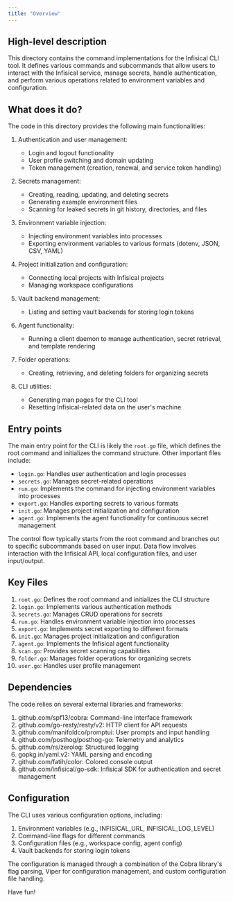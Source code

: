 ```yaml
---
title: "Overview"
---
```


## High-level description
This directory contains the command implementations for the Infisical CLI tool. It defines various commands and subcommands that allow users to interact with the Infisical service, manage secrets, handle authentication, and perform various operations related to environment variables and configuration.

## What does it do?
The code in this directory provides the following main functionalities:

1. Authentication and user management:
   - Login and logout functionality
   - User profile switching and domain updating
   - Token management (creation, renewal, and service token handling)

2. Secrets management:
   - Creating, reading, updating, and deleting secrets
   - Generating example environment files
   - Scanning for leaked secrets in git history, directories, and files

3. Environment variable injection:
   - Injecting environment variables into processes
   - Exporting environment variables to various formats (dotenv, JSON, CSV, YAML)

4. Project initialization and configuration:
   - Connecting local projects with Infisical projects
   - Managing workspace configurations

5. Vault backend management:
   - Listing and setting vault backends for storing login tokens

6. Agent functionality:
   - Running a client daemon to manage authentication, secret retrieval, and template rendering

7. Folder operations:
   - Creating, retrieving, and deleting folders for organizing secrets

8. CLI utilities:
   - Generating man pages for the CLI tool
   - Resetting Infisical-related data on the user's machine

## Entry points
The main entry point for the CLI is likely the `root.go` file, which defines the root command and initializes the command structure. Other important files include:

- `login.go`: Handles user authentication and login processes
- `secrets.go`: Manages secret-related operations
- `run.go`: Implements the command for injecting environment variables into processes
- `export.go`: Handles exporting secrets to various formats
- `init.go`: Manages project initialization and configuration
- `agent.go`: Implements the agent functionality for continuous secret management

The control flow typically starts from the root command and branches out to specific subcommands based on user input. Data flow involves interaction with the Infisical API, local configuration files, and user input/output.

## Key Files
1. `root.go`: Defines the root command and initializes the CLI structure
2. `login.go`: Implements various authentication methods
3. `secrets.go`: Manages CRUD operations for secrets
4. `run.go`: Handles environment variable injection into processes
5. `export.go`: Implements secret exporting to different formats
6. `init.go`: Manages project initialization and configuration
7. `agent.go`: Implements the Infisical agent functionality
8. `scan.go`: Provides secret scanning capabilities
9. `folder.go`: Manages folder operations for organizing secrets
10. `user.go`: Handles user profile management

## Dependencies
The code relies on several external libraries and frameworks:

1. github.com/spf13/cobra: Command-line interface framework
2. github.com/go-resty/resty/v2: HTTP client for API requests
3. github.com/manifoldco/promptui: User prompts and input handling
4. github.com/posthog/posthog-go: Telemetry and analytics
5. github.com/rs/zerolog: Structured logging
6. gopkg.in/yaml.v2: YAML parsing and encoding
7. github.com/fatih/color: Colored console output
8. github.com/infisical/go-sdk: Infisical SDK for authentication and secret management

## Configuration
The CLI uses various configuration options, including:

1. Environment variables (e.g., INFISICAL_URL, INFISICAL_LOG_LEVEL)
2. Command-line flags for different commands
3. Configuration files (e.g., workspace config, agent config)
4. Vault backends for storing login tokens

The configuration is managed through a combination of the Cobra library's flag parsing, Viper for configuration management, and custom configuration file handling.

Have fun!